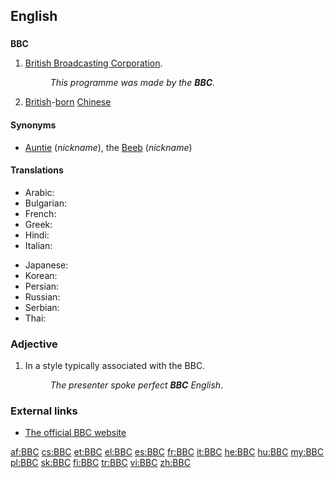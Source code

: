 {{also|ВВС}}
==English==
{{wikipedia|dab=BBC (disambiguation)|BBC}}

==={{initialism}}===
'''BBC'''

# {{context|''usually preceded by'' "the"}} [[British Broadcasting Corporation]].
#: ''This programme was made by the '''BBC'''.''
# [[British]]-[[born]] [[Chinese]]

====Synonyms====
* {{sense|British Broadcasting Corporation}} [[Auntie]] (''nickname''), the [[Beeb]] (''nickname'')

====Translations====
{{trans-top|British Broadcasting Corporation}}
* Arabic: {{t|ar|بي بي سي|m|tr=bii bii sii}}
* Bulgarian: {{t|bg|Би Би Си|tr=Bi bi sí}}
* French: {{t+|fr|BBC|f}}
* Greek: {{t|el|Μπι Μπι Σι|tr=Bi Bi Si}}
* Hindi: {{t|hi|बीबीसी|tr=bībīsī|xs=Hindi}}
* Italian: {{t+|it|BBC|f}}
{{trans-mid}}
* Japanese: {{t|ja|ﾋﾞｰ・ビー・シー|tr=bī-bī-shī}}
* Korean: {{t|ko|비비시|tr=bibisi|sc=Hang}}
* Persian: {{t|fa|بی‌بی‌سی|sc=fa-Arab}}
* Russian: {{t-|ru|Би-би-си|f|tr=Bi-bi-sí}}
* Serbian: {{t-|sr|Би-би-си|m|tr=Bi-bi-si|sc=Cyrl}}
* Thai: {{t|th|บีบีซี|tr=bee-bee-see}}
{{trans-bottom}}

{{trans-top|British-born Chinese}}
{{trans-mid}}
{{trans-bottom}}

===Adjective===
{{en-adj|-}}

# In a style typically associated with the BBC.
#: ''The presenter spoke perfect '''BBC''' English''.

===External links===
* [http://www.bbc.co.uk The official BBC website]

[[af:BBC]]
[[cs:BBC]]
[[et:BBC]]
[[el:BBC]]
[[es:BBC]]
[[fr:BBC]]
[[it:BBC]]
[[he:BBC]]
[[hu:BBC]]
[[my:BBC]]
[[pl:BBC]]
[[sk:BBC]]
[[fi:BBC]]
[[tr:BBC]]
[[vi:BBC]]
[[zh:BBC]]